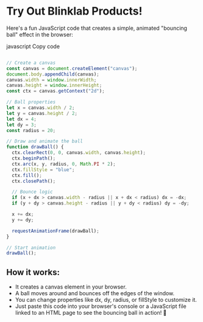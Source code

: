 # Try Out Blinklab Products!

Here's a fun JavaScript code that creates a simple, animated "bouncing ball" effect in the browser:

javascript
Copy code

```javascript copy showLineNumbers filename="bouncingBall.js"

// Create a canvas
const canvas = document.createElement("canvas");
document.body.appendChild(canvas);
canvas.width = window.innerWidth;
canvas.height = window.innerHeight;
const ctx = canvas.getContext("2d");

// Ball properties
let x = canvas.width / 2;
let y = canvas.height / 2;
let dx = 4;
let dy = 3;
const radius = 20;

// Draw and animate the ball
function drawBall() {
  ctx.clearRect(0, 0, canvas.width, canvas.height);
  ctx.beginPath();
  ctx.arc(x, y, radius, 0, Math.PI * 2);
  ctx.fillStyle = "blue";
  ctx.fill();
  ctx.closePath();

  // Bounce logic
  if (x + dx > canvas.width - radius || x + dx < radius) dx = -dx;
  if (y + dy > canvas.height - radius || y + dy < radius) dy = -dy;

  x += dx;
  y += dy;

  requestAnimationFrame(drawBall);
}

// Start animation
drawBall();

```

## How it works:

- It creates a canvas element in your browser.
- A ball moves around and bounces off the edges of the window.
- You can change properties like dx, dy, radius, or fillStyle to customize it.
- Just paste this code into your browser's console or a JavaScript file linked to an HTML page to see the bouncing ball in action! 🎉